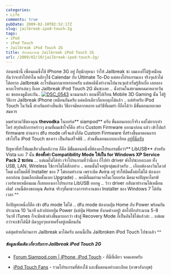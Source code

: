 ```yaml
---
categories:
- Life
comments: true
pubDate: 2009-02-10T02:52:17Z
slug: jailbreak-ipod-touch-2g
tags:
- iPod
- iPod Touch
- Jailbreak iPod Touch 2G
title: ประสบการณ์ Jailbreak iPod Touch 2G
url: /2009/02/10/jailbreak-ipod-touch-2g/
---
```


ก่อนหน้านี้ เพื่อนผมซึ่งใช้ iPhone 3G อยู่ ก็ยุนักยุหนา ว่าให้ Jailbreak ซะ ผมเองก็ไม่รู้เหมือนกันว่าจะทำไปทำไม หลักๆใช้ Calendar กับ Ultimate To-Do แค่สองโปรแกรมเอง จริงๆแล้วไม่ได้อยาก Jailbreak อะไรมันมากมายหรอกครับ แต่พอดีนั่งทำงานไปนานๆแล้วเริ่มรู้สึกเบื่อ เลยลองหาอะไรทำเล่นๆ ก็เลย Jailbreak iPod Touch 2G มันซะเลย .. นั่งอ่านในสยามพอดมาหลายวันละ ขอลองดูมั่งละกัน.. [ ![DSC_0543](https://armno.in.th/wp-content/uploads/2009/02/dsc-0543-thumb.jpg)](https://armno.in.th/wp-content/uploads/2009/02/dsc-0543.jpg) นานมาแล้ว ตอนที่ไปเรียน Mobile 3D Gaming นั้น ได้รู้วิธีการ Jailbreak iPhone เหมือนกันครับ แค่คลิกเดียวก็แหกคุกได้แล้ว .. แต่สำหรับ iPod Touch ในวันนี้ ต่างกันอย่างสิ้นเชิง วิธีอาจมีหลากหลาย แต่วิธีที่ผมทำ ก็ถือได้ว่า มีขั้นตอนเยอะพอสมควร



ผมทำตามวิธีของคุณ **thevodka** ในบอร์ด** siampod** ครับ ขั้นตอนเยอะก็จริง แต่ไม่ยากเท่าไหร่ สรุปหลักการคร่าวๆ ตามที่ผมเข้าใจก็คือ สร้าง Custom Firmware ออกมาก่อน แล้ว เข้าไปแก้ firmware ผ่านทาง dfu mode เสร็จแล้วก็อัด Custom Firmware ที่สร้างขึ้นมาตอนแรก เข้าไปใน iPod Touch ของเรา เป็นอันเสร็จพิธี .. ส่วนขั้นตอนแบบละเอียด [อยู่ที่นี่ครับ](http://www.siampod.com/node/7913)



ปัญหาที่ทำให้ผมเสียวสันหลังวาบ ก็คือ มีขั้นตอนหนึ่งที่ต้องลงโปรแกรมชื่อว่า** LibUSB** สำหรับ Vista และ 7 นั้น **ต้องตั้งค่า Compatibility Mode ให้เป็น for Windows XP Service Pack 2 ซะก่อน** … แต่ผมไม่ได้ทำ เจ้าโปรแกรมที่ว่านี่เอง ก็ไปทำ driver พังไปซะเยอะเลย ทั้ง USB, LAN, Wireless ใช้การไม่ได้สักอย่าง .. ตอนนั้นใจอยู่ตาตุ่มแล้วครับ .. เกือบต้องลงวินโดวส์ใหม่ แต่โชคดีที่ Installer ของ 7 ไม่ยอมทำงาน เพราะติด Avira อยู่ ทำให้ติดตั้งต่อไม่ได้ ต้องเอาออกก่อน (ผมเลือกติดตั้งแบบ Upgrade) .. พอดีที่ผมอ่านเจอในเว็บบอร์ด มีคนเจอปัญหาไดรฟ์เวอร์หายเหมือนผม ก็เลยลองเอาโปรแกรม LibUSB ออกดู .. ว้าว driver กลับมาทำงานได้เหมือนเดิม! งานนี้ต้องขอบคุณ Avira จริงๆที่มาขวางการทำงานของ Installer ของ Windows 7 ได้ทันเวลา ^^



อีกปัญหาหนึ่งก็คือ เข้า dfu mode ไม่ได้ .. dfu mode ต้องกดปุ่ม Home กับ Power พร้อมกันประมาณ 10 วินาที แล้วปล่อยปุ่ม Power (แต่ปุ่ม Home ยังกดค้างอยู่) ต่อไปอีกประมาณ 5-8 วินาที iTunes ก็จะมีหน้าต่างขึ้นมาบอกว่า เข้าสู่ Recovery Mode ก็เป็นอันใช้ได้แล้วล่ะ .. แต่ผมกว่าจะเข้าได้นี่สิ ผิดๆถูกๆหลายครั้งอยู่เหมือนกัน



แต่สุดท้ายก็ผ่านการ Jailbreak มาได้ครับ ตอนนี้เป็น Jailbroken iPod Touch ไปซะแล้ว ^^



##### ข้อมูลเพิ่มเติม เกี่ยวกับการ Jailbreak iPod Touch 2G




  * [Forum Siampod.com | iPhone, iPod Touch](http://www.siampod.com/forum/community/iphone) - ที่นี่ที่เดียว จอดเลยครับ

  * [iPod Touch Fans](http://www.ipodtouchfans.com/forums/showthread.php?t=137796) - รวมโปรแกรมที่ต้องใช้ และขั้นตอนอย่างละเอียด (ภาษาอังกฤษ)
